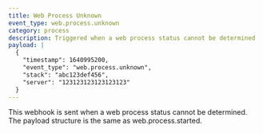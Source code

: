 ```yaml
---
title: Web Process Unknown
event_type: web.process.unknown
category: process
description: Triggered when a web process status cannot be determined
payload: |
  {
    "timestamp": 1640995200,
    "event_type": "web.process.unknown",
    "stack": "abc123def456",
    "server": "123123123123123123"
  }
---
```


This webhook is sent when a web process status cannot be determined. The payload structure is the same as web.process.started.